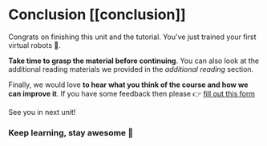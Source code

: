 # Conclusion [[conclusion]]

Congrats on finishing this unit and the tutorial. You've just trained your first virtual robots 🥳.

**Take time to grasp the material before continuing**. You can also look at the additional reading materials we provided in the *additional reading* section.

Finally, we would love **to hear what you think of the course and how we can improve it**. If you have some feedback then please 👉  [fill out this form](https://forms.gle/BzKXWzLAGZESGNaE9)

See you in next unit!

### Keep learning, stay awesome 🤗
